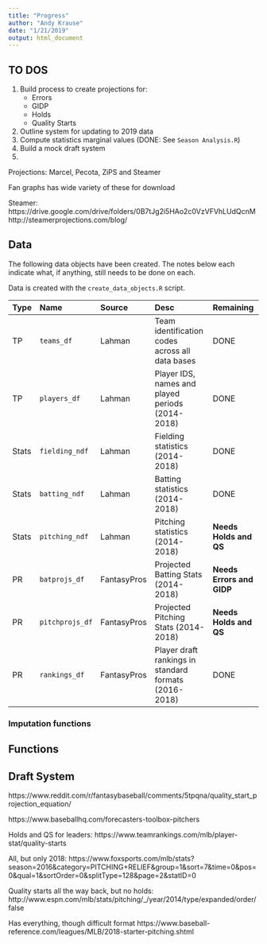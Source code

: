 ```yaml
---
title: "Progress"
author: "Andy Krause"
date: "1/21/2019"
output: html_document
---
```


## TO DOS

1. Build process to create projections for:
    * Errors
    * GIDP
    * Holds
    * Quality Starts
2. Outline system for updating to 2019 data
3. Compute statistics marginal values (DONE: See `Season Analysis.R`)
4. Build a mock draft system
5. 


Projections: Marcel, Pecota, ZiPS and Steamer

Fan graphs has wide variety of these for download

Steamer: https://drive.google.com/drive/folders/0B7tJg2i5HAo2c0VzVFVhLUdQcnM
         http://steamerprojections.com/blog/
         
         


## Data

The following data objects have been created.  The notes below each indicate what, if anything, still needs to be done on each.

Data is created with the `create_data_objects.R` script. 

| Type | Name | Source | Desc | Remaining |
| :----- | :----- | :--------- | :--------------------------------- | :-------------------------- |
| TP | `teams_df` | Lahman | Team identification codes across all data bases | DONE |
| TP | `players_df` | Lahman | Player IDS, names and played periods (2014-2018) | DONE | 
| Stats | `fielding_ndf` | Lahman | Fielding statistics (2014-2018) | DONE |
| Stats | `batting_ndf` | Lahman | Batting statistics (2014-2018) | DONE |
| Stats | `pitching_ndf` | Lahman | Pitching statistics (2014-2018) | **Needs Holds and QS** |
| PR | `batprojs_df` | FantasyPros | Projected Batting Stats (2014-2018) | **Needs Errors and GIDP** |
| PR | `pitchprojs_df` | FantasyPros | Projected Pitching Stats (2014-2018) | **Needs Holds and QS** |
| PR | `rankings_df` | FantasyPros | Player draft rankings in standard formats (2016-2018) | DONE |

### Imputation functions

## Functions



## Draft System



https://www.reddit.com/r/fantasybaseball/comments/5tpqna/quality_start_projection_equation/


https://www.baseballhq.com/forecasters-toolbox-pitchers

Holds and QS for leaders:
https://www.teamrankings.com/mlb/player-stat/quality-starts

All, but only 2018:
https://www.foxsports.com/mlb/stats?season=2016&category=PITCHING+RELIEF&group=1&sort=7&time=0&pos=0&qual=1&sortOrder=0&splitType=128&page=2&statID=0

Quality starts all the way back, but no holds:
http://www.espn.com/mlb/stats/pitching/_/year/2014/type/expanded/order/false


Has everything, though difficult format
https://www.baseball-reference.com/leagues/MLB/2018-starter-pitching.shtml

